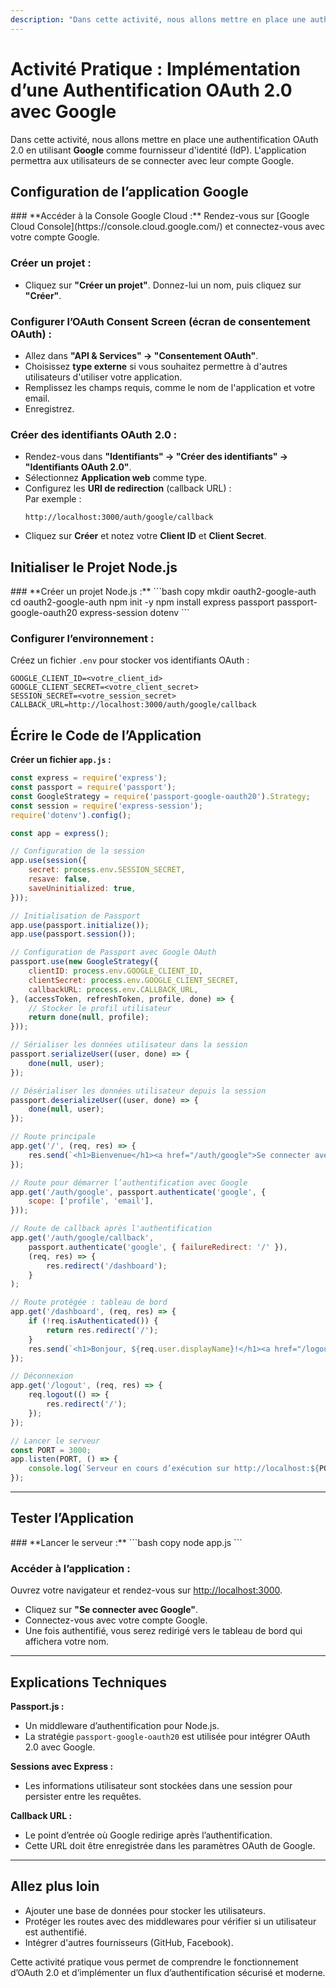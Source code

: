 ```yaml
---
description: "Dans cette activité, nous allons mettre en place une authentification OAuth 2.0 en utilisant Google comme fournisseur d'identité (IdP). L'application permettra aux utilisateurs de se connecter avec leur compte Google."
---
```


# **Activité Pratique : Implémentation d’une Authentification OAuth 2.0 avec Google**

Dans cette activité, nous allons mettre en place une authentification OAuth 2.0 en utilisant **Google** comme fournisseur d'identité (IdP). L'application permettra aux utilisateurs de se connecter avec leur compte Google.  

<Steps>

## **Configuration de l’application Google**
<Steps>
### **Accéder à la Console Google Cloud :**  
   Rendez-vous sur [Google Cloud Console](https://console.cloud.google.com/) et connectez-vous avec votre compte Google.

### **Créer un projet :**  
   - Cliquez sur **"Créer un projet"**. Donnez-lui un nom, puis cliquez sur **"Créer"**.

### **Configurer l’OAuth Consent Screen (écran de consentement OAuth) :**  
   - Allez dans **"API & Services" → "Consentement OAuth"**.  
   - Choisissez **type externe** si vous souhaitez permettre à d'autres utilisateurs d'utiliser votre application.  
   - Remplissez les champs requis, comme le nom de l'application et votre email.  
   - Enregistrez.

### **Créer des identifiants OAuth 2.0 :**  
   - Rendez-vous dans **"Identifiants" → "Créer des identifiants" → "Identifiants OAuth 2.0"**.  
   - Sélectionnez **Application web** comme type.  
   - Configurez les **URI de redirection** (callback URL) :  
     Par exemple :  
     ```
     http://localhost:3000/auth/google/callback
     ```
   - Cliquez sur **Créer** et notez votre **Client ID** et **Client Secret**.
</Steps>

## **Initialiser le Projet Node.js**
<Steps>
### **Créer un projet Node.js :**  
   ```bash copy
   mkdir oauth2-google-auth
   cd oauth2-google-auth
   npm init -y
   npm install express passport passport-google-oauth20 express-session dotenv
   ```

### **Configurer l’environnement :**  
   Créez un fichier `.env` pour stocker vos identifiants OAuth :  
   ```plaintext copy
   GOOGLE_CLIENT_ID=<votre_client_id>
   GOOGLE_CLIENT_SECRET=<votre_client_secret>
   SESSION_SECRET=<votre_session_secret>
   CALLBACK_URL=http://localhost:3000/auth/google/callback
   ```
</Steps>

## **Écrire le Code de l’Application**

**Créer un fichier `app.js` :**

```javascript copy
const express = require('express');
const passport = require('passport');
const GoogleStrategy = require('passport-google-oauth20').Strategy;
const session = require('express-session');
require('dotenv').config();

const app = express();

// Configuration de la session
app.use(session({
    secret: process.env.SESSION_SECRET,
    resave: false,
    saveUninitialized: true,
}));

// Initialisation de Passport
app.use(passport.initialize());
app.use(passport.session());

// Configuration de Passport avec Google OAuth
passport.use(new GoogleStrategy({
    clientID: process.env.GOOGLE_CLIENT_ID,
    clientSecret: process.env.GOOGLE_CLIENT_SECRET,
    callbackURL: process.env.CALLBACK_URL,
}, (accessToken, refreshToken, profile, done) => {
    // Stocker le profil utilisateur
    return done(null, profile);
}));

// Sérialiser les données utilisateur dans la session
passport.serializeUser((user, done) => {
    done(null, user);
});

// Désérialiser les données utilisateur depuis la session
passport.deserializeUser((user, done) => {
    done(null, user);
});

// Route principale
app.get('/', (req, res) => {
    res.send(`<h1>Bienvenue</h1><a href="/auth/google">Se connecter avec Google</a>`);
});

// Route pour démarrer l’authentification avec Google
app.get('/auth/google', passport.authenticate('google', {
    scope: ['profile', 'email'],
}));

// Route de callback après l'authentification
app.get('/auth/google/callback', 
    passport.authenticate('google', { failureRedirect: '/' }),
    (req, res) => {
        res.redirect('/dashboard');
    }
);

// Route protégée : tableau de bord
app.get('/dashboard', (req, res) => {
    if (!req.isAuthenticated()) {
        return res.redirect('/');
    }
    res.send(`<h1>Bonjour, ${req.user.displayName}!</h1><a href="/logout">Se déconnecter</a>`);
});

// Déconnexion
app.get('/logout', (req, res) => {
    req.logout(() => {
        res.redirect('/');
    });
});

// Lancer le serveur
const PORT = 3000;
app.listen(PORT, () => {
    console.log(`Serveur en cours d’exécution sur http://localhost:${PORT}`);
});
```

---

## **Tester l’Application**
<Steps>
### **Lancer le serveur :**  
   ```bash copy
   node app.js
   ```

### **Accéder à l’application :**  
   Ouvrez votre navigateur et rendez-vous sur [http://localhost:3000](http://localhost:3000).  
   - Cliquez sur **"Se connecter avec Google"**.
   - Connectez-vous avec votre compte Google.  
   - Une fois authentifié, vous serez redirigé vers le tableau de bord qui affichera votre nom.  
</Steps>

---
</Steps>

## **Explications Techniques**
**Passport.js :**  
   - Un middleware d’authentification pour Node.js.  
   - La stratégie `passport-google-oauth20` est utilisée pour intégrer OAuth 2.0 avec Google.

**Sessions avec Express :**  
   - Les informations utilisateur sont stockées dans une session pour persister entre les requêtes.

**Callback URL :**  
   - Le point d’entrée où Google redirige après l’authentification.  
   - Cette URL doit être enregistrée dans les paramètres OAuth de Google.

---

## **Allez plus loin**
- Ajouter une base de données pour stocker les utilisateurs.  
- Protéger les routes avec des middlewares pour vérifier si un utilisateur est authentifié.  
- Intégrer d'autres fournisseurs (GitHub, Facebook).  

Cette activité pratique vous permet de comprendre le fonctionnement d’OAuth 2.0 et d’implémenter un flux d’authentification sécurisé et moderne. 